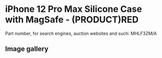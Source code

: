 
# iPhone 12 Pro Max Silicone Case with MagSafe - (PRODUCT)RED

Part number, for search engines, auction websites and such: MHLF3ZM/A

## Image gallery

<div style={{ width: '100%', maxWidth: '768px' }}>
<GalleryComponent
    images={[
      {
        original: "/everysource/MHLF3.webp",
        thumbnail: "/everypreview/MHLF3.webp",
      },
      {
        original: "/everysource/MHLF3_AV1.webp",
        thumbnail: "/everypreview/MHLF3_AV1.webp",
      },
      {
        original: "/everysource/MHLF3_AV2.webp",
        thumbnail: "/everypreview/MHLF3_AV2.webp",
      },
      {
        original: "/everysource/MHLF3_AV3.webp",
        thumbnail: "/everypreview/MHLF3_AV3.webp",
      }
    ]}
  />
</div>